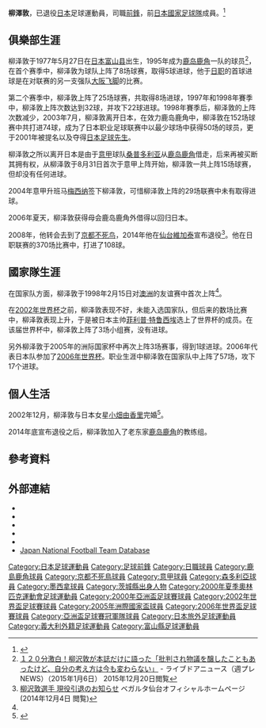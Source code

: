 {{noteta
|G1=意甲
}}
{{Football player infobox 
| playername = 柳澤敦
| image = 
| fullname = {{lang|ja|柳沢 敦}}
| englishfullname = Atsushi Yanagisawa
| nickname = 
| dateofbirth = {{birth date and age|1977|5|27}}
| countryofbirth = {{JPN}}
| cityofbirth = [[富山縣|富山縣]]射水郡[[小杉町|小杉町]]（現[[射水市|射水市]]）
| currentclub = 已退役
| clubnumber = 
| position = [[前鋒_(足球)|前鋒]]
| youthyears1 = 1993–1995
| youthclubs1 = {{link-ja|富山第一高校|富山第一高等学校}}
| years1 = 1996–2005
| clubs1 = [[鹿島鹿角|鹿島鹿角]]
| caps1 = 178
| goals1 = 71
| years2 = 2003–2004
| clubs2 = → [[桑普多利亚足球俱乐部|桑普多利亞]] (外借)
| caps2 = 15
| goals2 = 0
| years3 = 2004–2005
| clubs3 = → [[墨西拿足球俱樂部|墨西拿]] (外借)
| caps3 = 22
| goals3 = 0
| years4 = 2005–2006
| clubs4 = [[墨西拿足球俱樂部|墨西拿]]
| caps4 = 7
| goals4 = 0
| years5 = 2006–2007
| clubs5 = [[鹿島鹿角|鹿島鹿角]]
| caps5 = 42
| goals5 = 9
| years6 = 2008–2010
| clubs6 = [[京都不死鳥|京都不死鳥]]
| caps6 = 85
| goals6 = 21
| years7 = 2011–2014
| clubs7 = [[仙台維加泰|仙台維加泰]]
| caps7 = 66
| goals7 = 7
| nationalyears1 = 1997
| nationalteam1 = [[日本20歲以下足球代表隊|日本U-20]]
| nationalcaps1 = 5
| nationalgoals1 = 4
| nationalyears2 = 2000
| nationalteam2 = [[日本23歲以下足球代表隊|日本U-23]]
| nationalcaps2 = 4
| nationalgoals2 = 1
| nationalyears3 = 1998–2006
| nationalteam3 = [[日本國家足球隊|日本]]
| nationalcaps3 = 58 
| nationalgoals3 = 17
|pcupdate = 2014年12月31日
|ntupdate = 2006年6月18日
}}
{{japanese|japanese=柳沢 敦|kana=やなぎさわ あつし|romaji=Yanagisawa Atsushi}}

'''柳澤敦'''{{BD|1977年|5月27日|catIdx=Yanagisawa, Atsushi}}，已退役[[日本|日本]]足球運動員，司職[[前鋒_(足球)|前鋒]]，前[[日本國家足球隊|日本國家足球隊]]成員。<ref name="daihyo">{{Cite news|title=柳沢 敦|work=サッカー日本代表データベース|url=http://www.jfootball-db.com/players_ya/atsushi_yanagisawa.html|accessdate=2020-04-03|archive-date=2019-11-27|archive-url=https://web.archive.org/web/20191127022252/http://www.jfootball-db.com/players_ya/atsushi_yanagisawa.html|dead-url=no}}</ref>

==俱樂部生涯==
柳泽敦于1977年5月27日在[[日本|日本]][[富山县|富山县]]出生，1995年成为[[鹿岛鹿角|鹿岛鹿角]]一队的球员<ref name="週プレNEWS">[http://news.livedoor.com/article/detail/9645594/ １２０分激白！柳沢敦が本誌だけに語った「批判され物議を醸したこともあったけど、自分の考え方は今も変わらない」] - ライブドアニュース（週プレNEWS）（2015年1月6日） 2015年12月20日閲覧</ref>，在首个赛季中，柳泽敦为球队上阵了8场球赛，取得5球进球，他于[[日职|日职]]的首球进球是在对联赛的另一支强队[[大阪飞脚|大阪飞脚]]的比赛。

第二个赛季中，柳泽敦上阵了25场球赛，共取得8场进球，1997年和1998年賽季中，柳泽敦上阵次数达到32球，并攻下22球进球。1998年賽季后，柳泽敦的上阵次数减少，2003年7月，柳泽敦离开日本，在效力鹿岛鹿角中，柳泽敦在152场球赛中共打进74球，成为了日本职业足球联赛中以最少球场中获得50场的球员，更于2001年被提名以及夺得[[日本足球先生|日本足球先生]]。

柳泽敦之所以离开日本是由于[[意甲|意甲]]球队[[桑普多利亚|桑普多利亚]]从[[鹿岛鹿角|鹿岛鹿角]]借走，后来再被买断其拥有权，从柳泽敦于8月31日首次于意甲上阵开始，柳泽敦一共上阵15场球赛，但却没有任何进球。

2004年意甲升班马[[梅西纳|梅西纳]]签下柳泽敦，可惜柳泽敦上阵的29场联赛中未有取得进球。

2006年夏天，柳泽敦获得母会鹿岛鹿角外借得以回归日本。

2008年，他转会去到了[[京都不死鸟|京都不死鸟]]，2014年他在[[仙台維加泰|仙台維加泰]]宣布退役<ref>[http://www.vegalta.co.jp/news/press_release/2014/12/post-2153.html 柳沢敦選手 現役引退のお知らせ] {{Wayback|url=http://www.vegalta.co.jp/news/press_release/2014/12/post-2153.html |date=20161022223232 }} ベガルタ仙台オフィシャルホームページ (2014年12月4日 閲覧)</ref>。他在日职联赛的370场比赛中，打进了108球。

==國家隊生涯==
在国家队方面，柳泽敦于1998年2月15日对[[澳洲国家足球队|澳洲]]的友谊赛中首次上阵<ref name="daihyo"/>。

在[[2002年世界杯|2002年世界杯]]之前，柳泽敦表现不好，未能入选国家队，但后来的数场比赛中，柳泽敦表现上升，于是被日本主帅[[菲利普·特鲁西埃|菲利普·特鲁西埃]]选上了世界杯的成员。在该届世界杯中，柳泽敦上阵了3场小组赛，没有进球。

另外柳泽敦于2005年的洲际国家杯中再次上阵3场赛事，得到1球进球。2006年代表日本队参加了[[2006年世界杯|2006年世界杯]]。职业生涯中柳泽敦在国家队中上阵了57场，攻下17个进球。

==個人生活==
2002年12月，柳泽敦与日本女星[[小畑由香里|小畑由香里]]完婚<ref>{{cite web |url = http://www.jsgoal.jp/official/00004000/00004285.html |title = 柳沢 敦選手 入籍のお知らせ |date = 2003-12-25 |accessdate = 2012-08-24 |archive-url = https://web.archive.org/web/20130622220803/http://www.jsgoal.jp/official/00004000/00004285.html |archive-date = 2013-06-22 |dead-url = yes }}</ref>。

2014年底宣布退役之后，柳泽敦加入了老东家[[鹿岛鹿角|鹿岛鹿角]]的教练组。

==參考資料==
{{reflist}}

==外部連結==
*{{FIFA player|177816}}
* {{NFT player|3450}}
*{{Soccerway}}
* {{FootballDatabase.eu|1419}}
* {{J.League player|2255}}
* [https://web.archive.org/web/20180612140806/http://www.jfootball-db.com/en/players/yanagisawa_atsushi.html Japan National Football Team Database]

{{1997年世界青年錦標賽日本参赛名单}}
{{2000年奥运会男子足球日本参赛名单}}
{{2000年亞洲盃足球賽日本參賽名單}}
{{2002年世界盃足球賽日本參賽名單}}
{{2005年洲際國家盃日本參賽名單}}
{{2006年世界盃足球賽日本參賽名單}}

{{Authority control}}
[[Category:日本足球運動員|Category:日本足球運動員]]
[[Category:足球前鋒|Category:足球前鋒]]
[[Category:日職球員|Category:日職球員]]
[[Category:鹿島鹿角球員|Category:鹿島鹿角球員]]
[[Category:京都不死鳥球員|Category:京都不死鳥球員]]
[[Category:意甲球員|Category:意甲球員]]
[[Category:森多利亞球員|Category:森多利亞球員]]
[[Category:墨西拿球員|Category:墨西拿球員]]
[[Category:茨城縣出身人物|Category:茨城縣出身人物]]
[[Category:2000年夏季奧林匹克運動會足球運動員|Category:2000年夏季奧林匹克運動會足球運動員]]
[[Category:2000年亞洲盃足球賽球員|Category:2000年亞洲盃足球賽球員]]
[[Category:2002年世界盃足球賽球員|Category:2002年世界盃足球賽球員]]
[[Category:2005年洲際國家盃球員|Category:2005年洲際國家盃球員]]
[[Category:2006年世界盃足球賽球員|Category:2006年世界盃足球賽球員]]
[[Category:亞洲盃足球賽冠軍隊球員|Category:亞洲盃足球賽冠軍隊球員]]
[[Category:日本旅外足球運動員|Category:日本旅外足球運動員]]
[[Category:義大利外籍足球運動員|Category:義大利外籍足球運動員]]
[[Category:富山縣足球運動員|Category:富山縣足球運動員]]